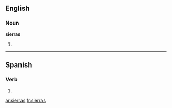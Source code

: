 ==English==

===Noun===
'''sierras'''

# {{plural of|[[sierra]]}}

----

==Spanish==

===Verb===
{{es-verb-form|serrar}}

# {{es-verb form of|ending=ar|mood=indicative|tense=present|pers=2|formal=no|number=singular|[[serrar]]}}

[[ar:sierras]]
[[fr:sierras]]